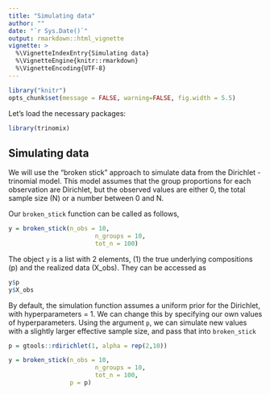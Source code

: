 ```yaml
---
title: "Simulating data"
author: ""
date: "`r Sys.Date()`"
output: rmarkdown::html_vignette
vignette: >
  %\VignetteIndexEntry{Simulating data}
  %\VignetteEngine{knitr::rmarkdown}
  %\VignetteEncoding{UTF-8}
---
```


```r
library("knitr")
opts_chunk$set(message = FALSE, warning=FALSE, fig.width = 5.5)
```

Let's load the necessary packages:

```r
library(trinomix)
```

## Simulating data

We will use the "broken stick" approach to simulate data from the Dirichlet - trinomial model. This model assumes that the group proportions for each observation are Dirichlet, but the observed values are either 0, the total sample size (N) or a number between 0 and N.

Our `broken_stick` function can be called as follows,

```r
y = broken_stick(n_obs = 10,
                        n_groups = 10,
                        tot_n = 100)
```

The object `y` is a list with 2 elements, (1) the true underlying compositions (p) and the realized data (X_obs). They can be accessed as 

```r
y$p
y$X_obs
```

By default, the simulation function assumes a uniform prior for the Dirichlet, with hyperparameters = 1. We can change this by specifying our own values of hyperparameters. Using the argument `p`, we can simulate new values with a slightly larger effective sample size, and pass that into `broken_stick`

```r
p = gtools::rdirichlet(1, alpha = rep(2,10))

y = broken_stick(n_obs = 10,
                        n_groups = 10,
                        tot_n = 100,
                 p = p)
```

